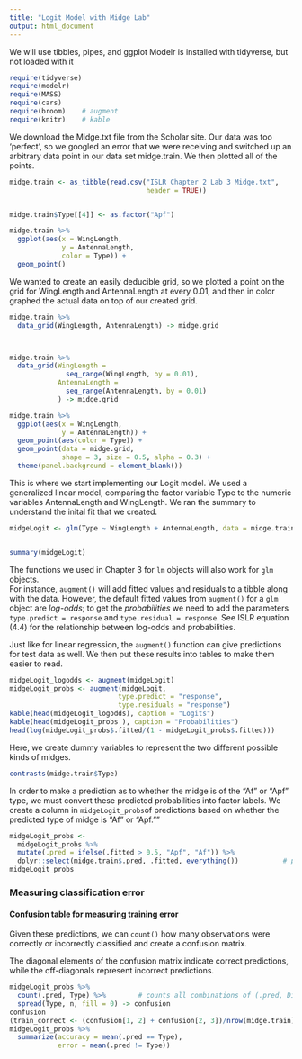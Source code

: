 ```yaml
---
title: "Logit Model with Midge Lab"
output: html_document
---
```



We will use tibbles, pipes, and ggplot
Modelr is installed with tidyverse, but not loaded with it
```r
require(tidyverse)
require(modelr)   
require(MASS)
require(cars)
require(broom)    # augment
require(knitr)    # kable
```



We download the Midge.txt file from the Scholar site. Our data was too 'perfect', so we googled an error that we were receiving and switched up an arbitrary data point in our data set midge.train. We then plotted all of the points. 
```r
midge.train <- as_tibble(read.csv("ISLR Chapter 2 Lab 3 Midge.txt",
                                  header = TRUE))


midge.train$Type[[4]] <- as.factor("Apf")

midge.train %>% 
  ggplot(aes(x = WingLength, 
             y = AntennaLength,
             color = Type)) +
  geom_point()
```



We wanted to create an easily deducible grid, so we plotted a point on the grid for WingLength and AntennaLength at every 0.01, 
and then in color graphed the actual data on top of our created grid.
```r
midge.train %>% 
  data_grid(WingLength, AntennaLength) -> midge.grid



midge.train %>% 
  data_grid(WingLength = 
              seq_range(WingLength, by = 0.01),
            AntennaLength = 
              seq_range(AntennaLength, by = 0.01)
            ) -> midge.grid

midge.train %>% 
  ggplot(aes(x = WingLength, 
             y = AntennaLength)) +
  geom_point(aes(color = Type)) +
  geom_point(data = midge.grid,
             shape = 3, size = 0.5, alpha = 0.3) +
  theme(panel.background = element_blank())
```


This is where we start implementing our Logit model. We used a generalized linear model, comparing the factor variable Type to the numeric variables AntennaLength and WingLength. We ran the summary to understand the inital fit that we created. 
```r

midgeLogit <- glm(Type ~ WingLength + AntennaLength, data = midge.train, family = binomial)


summary(midgeLogit)
```


The functions we used in Chapter 3 for `lm` objects will also work for `glm` objects.  
For instance, `augment()` will add fitted values and residuals to a tibble along with the data.  However, the default fitted values from `augment()` for a `glm` object are *log-odds*; to get the *probabilities* we need to add the parameters `type.predict = response` and `type.residual = response`.  See ISLR equation (4.4) for the relationship between log-odds and probabilities.

Just like for linear regression, the `augment()` function can give predictions for test data as well. We then put these results into tables to make them easier to read.

```r
midgeLogit_logodds <- augment(midgeLogit)
midgeLogit_probs <- augment(midgeLogit, 
                           type.predict = "response",
                           type.residuals = "response")
kable(head(midgeLogit_logodds), caption = "Logits")
kable(head(midgeLogit_probs ), caption = "Probabilities")
head(log(midgeLogit_probs$.fitted/(1 - midgeLogit_probs$.fitted)))


```

Here, we create dummy variables to represent the two different possible kinds of midges.
```r
contrasts(midge.train$Type)
```

In order to make a prediction as to whether the midge is of the "Af" or "Apf" type, we must convert these predicted probabilities into factor labels. We create a column in `midgeLogit_probs`of predictions based on whether the predicted type of midge is "Af" or "Apf.""

```r
midgeLogit_probs <- 
  midgeLogit_probs %>%
  mutate(.pred = ifelse(.fitted > 0.5, "Apf", "Af")) %>% 
  dplyr::select(midge.train$.pred, .fitted, everything())           # puts the .pred, .fitted columns first
midgeLogit_probs
```


### Measuring classification error

#### Confusion table for measuring training error

Given these predictions, we can `count()` how many observations were correctly or incorrectly classified and create a confusion matrix.


The diagonal elements of the confusion matrix indicate correct predictions,
while the off-diagonals represent incorrect predictions. 




```r
midgeLogit_probs %>% 
  count(.pred, Type) %>%        # counts all combinations of (.pred, Direction)
  spread(Type, n, fill = 0) -> confusion
confusion
(train_correct <- (confusion[1, 2] + confusion[2, 3])/nrow(midge.train))
midgeLogit_probs %>%
  summarize(accuracy = mean(.pred == Type),
            error = mean(.pred != Type))
```
